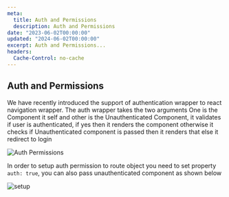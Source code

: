 ```yaml
---
meta:
  title: Auth and Permissions
  description: Auth and Permissions
date: "2023-06-02T00:00:00"
updated: "2024-06-02T00:00:00"
excerpt: Auth and Permissions...
headers:
  Cache-Control: no-cache
---
```


## Auth and Permissions

We have recently introduced the support of authentication wrapper to react navigation wrapper. The auth wrapper takes the two arguments One is the Component it self and other is the Unauthenticated Component, it validates if user is authenticated, if yes then it renders the component otherwise it checks if Unauthenticated component is passed then it renders that else it redirect to login

![Auth Permissions](https://user-images.githubusercontent.com/30002668/204158578-873ac3b9-792b-4ef8-a130-8c87228af06d.png)

In order to setup auth permission to route object you need to set property `auth: true`, you can also pass unauthenticated component as shown below

![setup](https://user-images.githubusercontent.com/30002668/204159871-49c03aa1-6ff3-4c5e-b6da-01bd307a20b3.png)

